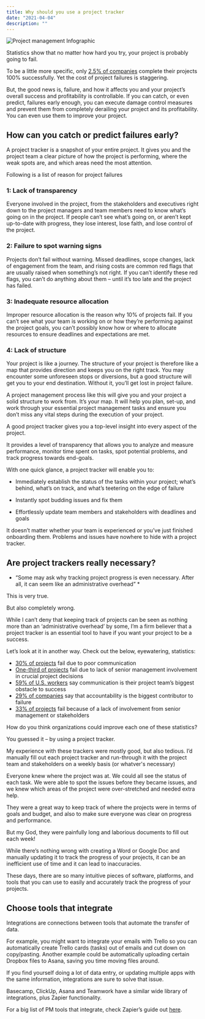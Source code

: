 ```yaml
---
title: Why should you use a project tracker
date: "2021-04-04"
description: ""
---
```


![Project management Infographic](./s79.png)

Statistics show that no matter how hard you try, your project is probably going to fail.

To be a little more specific, only [2.5% of companies](https://medium.com/crowdbotics/hips-dont-lie-15-project-management-stats-you-can-t-ignore-6f655060ef30) complete their projects 100% successfully. Yet the cost of project failures is staggering. 

But, the good news is, failure, and how it affects you and your project’s overall success and profitability is controllable. If you can catch, or even predict, failures early enough, you can execute damage control measures and prevent them from completely derailing your project and its profitability. You can even use them to improve your project.

## How can you catch or predict failures early?

A project tracker is a snapshot of your entire project. It gives you and the project team a clear picture of how the project is performing, where the weak spots are, and which areas need the most attention.

Following is a list of reason for project failures

### 1: Lack of transparency

Everyone involved in the project, from the stakeholders and executives right down to the project managers and team members need to know what’s going on in the project. If people can’t see what’s going on, or aren’t kept up-to-date with progress, they lose interest, lose faith, and lose control of the project.

### 2: Failure to spot warning signs

Projects don’t fail without warning. Missed deadlines, scope changes, lack of engagement from the team, and rising costs are common red flags that are usually raised when something’s not right. If you can’t identify these red flags, you can’t do anything about them – until it’s too late and the project has failed.

### 3: Inadequate resource allocation

Improper resource allocation is the reason why 10% of projects fail. If you can’t see what your team is working on or how they’re performing against the project goals, you can’t possibly know how or where to allocate resources to ensure deadlines and expectations are met.

### 4: Lack of structure

Your project is like a journey. The structure of your project is therefore like a map that provides direction and keeps you on the right track. You may encounter some unforeseen stops or diversions, but a good structure will get you to your end destination. Without it, you’ll get lost in project failure.

A project management process like this will give you and your project a solid structure to work from. It’s your map. It will help you plan, set-up, and work through your essential project management tasks and ensure you don’t miss any vital steps during the execution of your project.

A good project tracker gives you a top-level insight into every aspect of the project.

It provides a level of transparency that allows you to analyze and measure performance, monitor time spent on tasks, spot potential problems, and track progress towards end-goals.

With one quick glance, a project tracker will enable you to:

- Immediately establish the status of the tasks within your project; what’s behind, what’s on track, and what’s teetering on the edge of failure

- Instantly spot budding issues and fix them

- Effortlessly update team members and stakeholders with deadlines and goals

It doesn’t matter whether your team is experienced or you’ve just finished onboarding them. Problems and issues have nowhere to hide with a project tracker.

## Are project trackers really necessary?

* “Some may ask why tracking project progress is even necessary. After all, it can seem like an administrative overhead” *

This is very true.

But also completely wrong.

While I can’t deny that keeping track of projects can be seen as nothing more than an ‘administrative overhead’ by some, I’m a firm believer that a project tracker is an essential tool to have if you want your project to be a success.

Let’s look at it in another way. Check out the below, eyewatering, statistics:

- [30% of projects](https://www.projectmanagementworks.co.uk/project-failure-statistics/) fail due to poor communication
- [One-third of projects](https://www.proprofs.com/c/project/project-management-statistics-facts-trends/) fail due to lack of senior management involvement in crucial project decisions
- [59% of U.S. workers](https://blog.capterra.com/10-need-to-know-project-management-statistics-for-2018/) say communication is their project team’s biggest obstacle to success
- [29% of companies](https://blog.capterra.com/10-need-to-know-project-management-statistics-for-2018/) say that accountability is the biggest contributor to failure
- [33% of projects](https://www.workamajig.com/blog/project-management-statistics) fail because of a lack of involvement from senior management or stakeholders

How do you think organizations could improve each one of these statistics?

You guessed it – by using a project tracker.

My experience with these trackers were mostly good, but also tedious. I’d manually fill out each project tracker and run-through it with the project team and stakeholders on a weekly basis (or whatver's necessary)

Everyone knew where the project was at. We could all see the status of each task. We were able to spot the issues before they became issues, and we knew which areas of the project were over-stretched and needed extra help.

They were a great way to keep track of where the projects were in terms of goals and budget, and also to make sure everyone was clear on progress and performance.

But my God, they were painfully long and laborious documents to fill out each week!

While there’s nothing wrong with creating a Word or Google Doc and manually updating it to track the progress of your projects, it can be an inefficient use of time and it can lead to inaccuracies.

These days, there are so many intuitive pieces of software, platforms, and tools that you can use to easily and accurately track the progress of your projects.

## Choose tools that integrate

Integrations are connections between tools that automate the transfer of data.

For example, you might want to integrate your emails with Trello so you can automatically create Trello cards (tasks) out of emails and cut down on copy/pasting. Another example could be automatically uploading certain Dropbox files to Asana, saving you time moving files around.

If you find yourself doing a lot of data entry, or updating multiple apps with the same information, integrations are sure to solve that issue.

Basecamp, ClickUp, Asana and Teamwork have a similar wide library of integrations, plus Zapier functionality.

For a big list of PM tools that integrate, check Zapier’s guide out [here](https://zapier.com/learn/project-management/best-project-management-software).